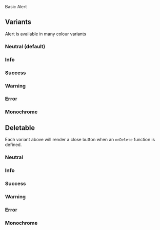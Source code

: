 
<Meta of={Alert} />
<Title>Components/Alert</Title>
<Subtitle>Basic Alert</Subtitle>

<Primary />
<Controls />

## Variants

Alert is available in many colour variants

### Neutral (default)

<Canvas of={Alert.Neutral} />

### Info

<Canvas of={Alert.Info} />

### Success

<Canvas of={Alert.Success} />

### Warning

<Canvas of={Alert.Warning} />

### Error

<Canvas of={Alert.Error} />

### Monochrome

<Canvas of={Alert.Monochrome} />

## Deletable

Each variant above will render a close button when an `onDelete` function is defined.

### Neutral

<Canvas of={Alert.DeletableNeutral} />

### Info

<Canvas of={Alert.DeletableInfo} />

### Success

<Canvas of={Alert.DeletableSuccess} />

### Warning

<Canvas of={Alert.DeletableWarning} />

### Error

<Canvas of={Alert.DeletableError} />

### Monochrome

<Canvas of={Alert.DeletableMonochrome} />
